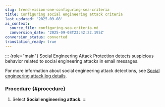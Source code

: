 ```yaml
---
slug: trend-vision-one-configuring-sea-criteria
title: Configuring social engineering attack criteria
last_updated: '2025-09-08'
ai_context:
  source_file: configuring-sea-criteria.md
  conversion_date: '2025-09-08T23:42:22.195Z'
conversion_status: converted
translation_ready: true
---
```


::: {role="main"}
Social Engineering Attack Protection detects suspicious behavior related to social engineering attacks in email messages.

For more information about social engineering attack detections, see [Social engineering attack log details](sea-log-details.mdx).

### Procedure {#procedure}

1.  Select **Social engineering attack**.
:::
